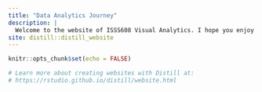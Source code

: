```yaml
---
title: "Data Analytics Journey"
description: |
  Welcome to the website of ISSS608 Visual Analytics. I hope you enjoy it! :)
site: distill::distill_website
---
```


```r
knitr::opts_chunk$set(echo = FALSE)

# Learn more about creating websites with Distill at:
# https://rstudio.github.io/distill/website.html

```

